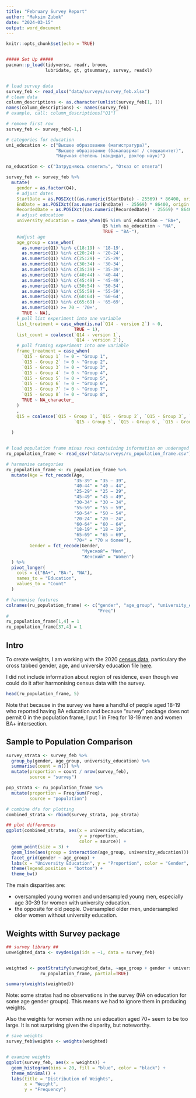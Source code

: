 ```yaml
---
title: "February Survey Report"
author: "Maksim Zubok"
date: "2024-03-15"
output: word_document
---
```


```r
knitr::opts_chunk$set(echo = TRUE)


##### Set Up #####
pacman::p_load(tidyverse, readr, broom, 
               lubridate, gt, gtsummary, survey, readxl)


# load survey data
survey_feb <- read_xlsx("data/surveys/survey_feb.xlsx")
# clean data
column_descriptions <- as.character(unlist(survey_feb[1, ]))
names(column_descriptions) <- names(survey_feb)
# example, call: column_descriptions["Q1"]

# remove first row
survey_feb <- survey_feb[-1,]

# categories for education
uni_education <- c("Высшее образование (магистратура)",
                   "Высшее образование (бакалавриат / специалитет)",
                   "Научная степень (кандидат, доктор наук)")

na_education <- c("Затрудняюсь ответить", "Отказ от ответа")

survey_feb <- survey_feb %>%
  mutate(
    gender = as.factor(Q4),
    # adjust dates 
    StartDate = as.POSIXct((as.numeric(StartDate) - 25569) * 86400, origin = "1970-01-01", tz = "UTC"),
    EndDate = as.POSIXct((as.numeric(EndDate) - 25569) * 86400, origin = "1970-01-01", tz = "UTC"),
    RecordedDate = as.POSIXct((as.numeric(RecordedDate) - 25569) * 86400, origin = "1970-01-01", tz = "UTC"),
    # adjust education
    university_education = case_when(Q5 %in% uni_education ~ "BA+",
                                     Q5 %in% na_education ~ "NA",
                                     TRUE ~ "BA-"),
    #adjust age
    age_group = case_when(
      as.numeric(Q1) %in% c(18:19) ~ '18-19',
      as.numeric(Q1) %in% c(20:24) ~ '20-24',
      as.numeric(Q1) %in% c(25:29) ~ '25-29',
      as.numeric(Q1) %in% c(30:34) ~ '30-34',
      as.numeric(Q1) %in% c(35:39) ~ '35-39',
      as.numeric(Q1) %in% c(40:44) ~ '40-44',
      as.numeric(Q1) %in% c(45:49) ~ '45-49',
      as.numeric(Q1) %in% c(50:54) ~ '50-54',
      as.numeric(Q1) %in% c(55:59) ~ '55-59',
      as.numeric(Q1) %in% c(60:64) ~ '60-64',
      as.numeric(Q1) %in% c(65:69) ~ '65-69',
      as.numeric(Q1) >= 70 ~ '70+',
      TRUE ~ NA),
    # pull list experiment into one variable 
    list_treatment = case_when(is.na(`Q14 - version 2`) ~ 0, 
                          TRUE ~ 1),
    list_count = coalesce(`Q14 - version 1`,
                          `Q14 - version 2`),
    # pull framing experiment into one variable
    frame_treatment = case_when(
      `Q15 - Group 1` != 0 ~ "Group 1",
      `Q15 - Group 2` != 0 ~ "Group 2",
      `Q15 - Group 3` != 0 ~ "Group 3",
      `Q15 - Group 4` != 0 ~ "Group 4",
      `Q15 - Group 5` != 0 ~ "Group 5",
      `Q15 - Group 6` != 0 ~ "Group 6",
      `Q15 - Group 7` != 0 ~ "Group 7",
      `Q15 - Group 8` != 0 ~ "Group 8",
      TRUE ~ NA_character_
    )
    ,
    Q15 = coalesce(`Q15 - Group 1`, `Q15 - Group 2`, `Q15 - Group 3`, `Q15 - Group 4`, 
                          `Q15 - Group 5`, `Q15 - Group 6`, `Q15 - Group 7`, `Q15 - Group 8`)
    
  )


# load population frame minus rows containing information on underaged categories and redundant total categories
ru_population_frame <- read_csv("data/surveys/ru_population_frame.csv")[-c(1:3,16:18), -c(3,7)]

# harmonise categories
ru_population_frame <- ru_population_frame %>%
  mutate(Age = fct_recode(Age,
                          "35-39" = "35 – 39",
                          "40-44" = "40 – 44",
                          "25-29" = "25 – 29",
                          "45-49" = "45 – 49",
                          "30-34" = "30 – 34",
                          "55-59" = "55 – 59",
                          "50-54" = "50 – 54",
                          "20-24" = "20 – 24",
                          "60-64" = "60 – 64",
                          "18-19" = "18 – 19",
                          "65-69" = "65 – 69",
                          "70+" = "70 и более"),
         Gender = fct_recode(Gender,
                             "Мужской"= "Men",
                             "Женский" = "Women")
  ) %>%
  pivot_longer(
    cols = c("BA+", "BA-", "NA"), 
    names_to = "Education",
    values_to = "Count"
  )

# harmonise features
colnames(ru_population_frame) <- c("gender", "age_group", "university_education",
                                   "Freq")
# 
ru_population_frame[1,4] = 1
ru_population_frame[37,4] = 1

```

## Intro

To create weights, I am working with the 2020
[census data](https://github.com/antndlcrx/nonviolent-repression/blob/main/data/surveys/Tom3_tab1_VPN-2020.xlsx), particulary the cross tabbed gender, age, and university education file [here](https://github.com/antndlcrx/nonviolent-repression/blob/main/data/surveys/ru_population_frame.csv). 

I did not include information about region of residence, even though we could do it after harmonising census data with the survey. 

```r
head(ru_population_frame, 5)
```


Note that because in the survey we have a handful of people aged 18-19 who reported having BA education and because "survey" package does not permit 0 in the population frame, I put 1 in Freq for 18-19 men and women BA+ intersection. 

## Sample to Population Comparison


```r
survey_strata <- survey_feb %>% 
  group_by(gender, age_group, university_education) %>% 
  summarise(count = n()) %>%
  mutate(proportion = count / nrow(survey_feb),
         source = "survey")

pop_strata <- ru_population_frame %>% 
  mutate(proportion = Freq/sum(Freq),
         source = "population")

# combine dfs for plotting
combined_strata <- rbind(survey_strata, pop_strata)

## plot differences
ggplot(combined_strata, aes(x = university_education,
                            y = proportion,
                            color = source)) +
  geom_point(size = 3) +
  geom_line(aes(group = interaction(age_group, university_education))) +
  facet_grid(gender ~ age_group) +
  labs(x = "University Education", y = "Proportion", color = "Gender", shape = "Gender") +
  theme(legend.position = "bottom") + 
  theme_bw()
```

The main disparities are: 

- oversampled young women and undersampled young men, especially age 30-39 for women with university education.
- the opposite for old people. Oversampled older men, undersampled older women without university education.

## Weights witth Survey package

```r
## survey library ##
unweighted_data <- svydesign(ids = ~1, data = survey_feb)


weighted <- postStratify(unweighted_data, ~age_group + gender + university_education,
             ru_population_frame, partial=TRUE)

summary(weights(weighted))

```


Note: some stratas had no observations in the survey (NA on education for some age gender groups). This means we had to ignore them in producing weights. 

Also the weights for women with no uni education aged 70+ seem to be too large. It is not surprising given the disparity, but noteworthy. 

```r
# save weights 
survey_feb$weights <- weights(weighted)


# examine weights
ggplot(survey_feb, aes(x = weights)) +
  geom_histogram(bins = 20, fill = "blue", color = "black") +
  theme_minimal() +
  labs(title = "Distribution of Weights",
       x = "Weight",
       y = "Frequency")
```


